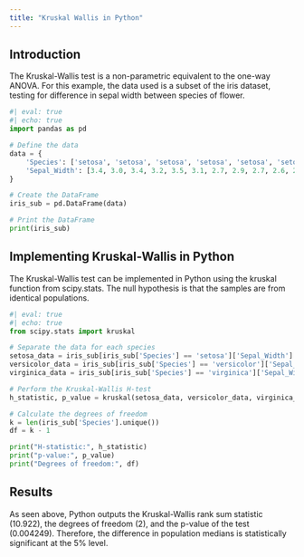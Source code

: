 ```yaml
---
title: "Kruskal Wallis in Python"
---
```


## Introduction

The Kruskal-Wallis test is a non-parametric equivalent to the one-way ANOVA. For this example, the data used is a subset of the iris dataset, testing for difference in sepal width between species of flower.

```python
#| eval: true
#| echo: true
import pandas as pd

# Define the data
data = {
    'Species': ['setosa', 'setosa', 'setosa', 'setosa', 'setosa', 'setosa', 'versicolor', 'versicolor', 'versicolor', 'versicolor', 'versicolor', 'versicolor', 'virginica', 'virginica', 'virginica', 'virginica', 'virginica', 'virginica'],
    'Sepal_Width': [3.4, 3.0, 3.4, 3.2, 3.5, 3.1, 2.7, 2.9, 2.7, 2.6, 2.5, 2.5, 3.0, 3.0, 3.1, 3.8, 2.7, 3.3]
}

# Create the DataFrame
iris_sub = pd.DataFrame(data)

# Print the DataFrame
print(iris_sub)
```

## Implementing Kruskal-Wallis in Python

The Kruskal-Wallis test can be implemented in Python using the kruskal function from scipy.stats. The null hypothesis is that the samples are from identical populations.

```python
#| eval: true
#| echo: true
from scipy.stats import kruskal

# Separate the data for each species
setosa_data = iris_sub[iris_sub['Species'] == 'setosa']['Sepal_Width']
versicolor_data = iris_sub[iris_sub['Species'] == 'versicolor']['Sepal_Width']
virginica_data = iris_sub[iris_sub['Species'] == 'virginica']['Sepal_Width']

# Perform the Kruskal-Wallis H-test
h_statistic, p_value = kruskal(setosa_data, versicolor_data, virginica_data)

# Calculate the degrees of freedom
k = len(iris_sub['Species'].unique())
df = k - 1

print("H-statistic:", h_statistic)
print("p-value:", p_value)
print("Degrees of freedom:", df)
```

## Results

As seen above, Python outputs the Kruskal-Wallis rank sum statistic (10.922), the degrees of freedom (2), and the p-value of the test (0.004249). Therefore, the difference in population medians is statistically significant at the 5% level.
